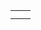 {{en/Community/Scenarios/Scenarios by size}}

{|
|-
|style="border:none;background:white"|
{{en/Italy}}

|style="border:none;background:white"|
{{en/Snowy Highlands}}

|-
|style="border:none;background:white"|
{{en/Europe}}

|style="border:none;background:white"|
{{en/United Kingdom}}
|}